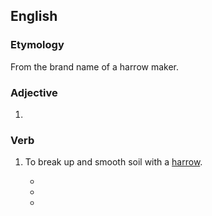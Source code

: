 {{also|Meeker}}

==English==

===Etymology===
From the brand name of a harrow maker.

===Adjective===
{{head|en|comparative adjective}}

# {{en-comparative of|meek}}

===Verb===
{{en-verb}}

# {{lb|en|agriculture}} To break up and smooth soil with a [[harrow]].
#* {{quote-book|year=1918|title=Report of the Iowa State Horticultural Society |author=|page=333|lang=en |ISBN=|passage=After the field has been '''meekered''' it looks like it had been gone over with a garden rake, all clods having been cut or crushed and as level as a floor.}}
#* {{quote-book|year=1943 |title=Proceedings of the Annual Meeting|author=Ohio Vegetable and Potato Growers Association |page=|lang=en |ISBN=|passage=I did not think it was necessary for all of you realize that your ground should be plowed, disked, harrowed, and '''meekered''' for a good seed bed.}}
#* {{quote-book|year=1978|title=Early competition between redroot pigweed and tomato |author=Ezuddin Sultan Mohammed |page=51|lang=en |ISBN=|passage=The area was plowed on May l0, l977, disked on May l5 and '''meekered''' and harrowed on May  23 and 27.}}